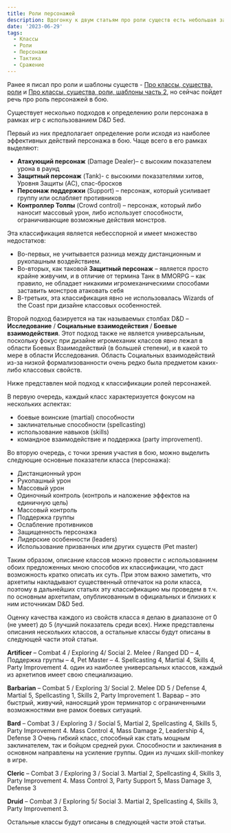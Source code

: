 ```yaml
---
title: Роли персонажей
description: Вдогонку к двум статьям про роли существ есть небольшая заметка про роли персонажей в бою и мой на них взгляд.
date: '2023-06-29'
tags:
  - Классы
  - Роли
  - Персонажи
  - Тактика
  - Сражение
---
```


Ранее я писал про роли и шаблоны существ - [Про классы, существа, роли](https://cyborgsandmages.com/posts/articles/about-creatures-roles-classes-2) и [Про классы, существа, роли, шаблоны часть 2](https://cyborgsandmages.com/posts/articles/about-creatures-roles-classes-2), но сейчас пойдет речь про роль персонажей в бою.

Существует несколько подходов к определению роли персонажа в рамках игр с использованием D&D 5ed.

Первый из них предполагает определение роли исходя из наиболее эффективных действий персонажа в бою. Чаще всего в его рамках выделяют:

- **Атакующий персонаж** (Damage Dealer)– с высоким показателем урона в раунд
- **Защитный персонаж** (Tank)- с высокими показателями хитов, Уровня Защиты (AC), спас-бросков
- **Персонаж поддержки** (Support) – персонаж, который усиливает группу или ослабляет противников
- **Контроллер Толпы** (Crowd control) – персонаж, который либо наносит массовый урон, либо использует способности, ограничивающие возможные действия монстров.

Эта классификация является небесспорной и имеет множество недостатков:

- Во-первых, не учитывается разница между дистанционным и рукопашным воздействием.
- Во-вторых, как таковой **Защитный персонаж** – является просто крайне живучим, и в отличие от термина Танк в MMORPG – как правило, не обладает никакими игромеханическими способами заставить монстров атаковать себя
- В-третьих, эта классификация явно не использовалась Wizards of the Coast при дизайне классовых особенностей.

Второй подход базируется на так называемых столбах D&D – **Исследование** / **Социальные взаимодействия** / **Боевые взаимодействия**. Этот подход также не является универсальным, поскольку фокус при дизайне игромеханик классов явно лежал в области Боевых Взаимодействий (в большей степени), и в какой то мере в области Исследования. Область Социальных взаимодействий из-за низкой формализованности очень редко была предметом каких-либо классовых свойств.

Ниже представлен мой подход к классификации ролей персонажей.

В первую очередь, каждый класс характеризуется фокусом на нескольких аспектах:

- боевые воинские (martial) способности
- заклинательные способности (spellcasting)
- использование навыков (skills)
- командное взаимодействие и поддержка (party improvement).

Во вторую очередь, с точки зрения участия в бою, можно выделить следующие основные показатели класса (персонажа):

- Дистанционный урон
- Рукопашный урон
- Массовый урон
- Одиночный контроль (контроль и наложение эффектов на единичную цель)
- Массовый контроль
- Поддержка группы
- Ослабление противников
- Защищенность персонажа
- Лидерские особенности (leaders)
- Использование призванных или других существ (Pet master)

Таким образом, описание классов можно провести с использованием обоих предложенных мною способов их классификации, что даст возможность кратко описать их суть. При этом важно заметить, что архетипы накладывают существенный отпечаток на роли класса, поэтому в дальнейших статьях эту классификацию мы проведем в т.ч. по основным архетипам, опубликованным в официальных и близких к ним источникам D&D 5ed.

Оценку качества каждого из свойств класса я делаю в диапазоне от 0 (не умеет) до 5 (лучший показатель среди всех). Ниже представлены описания нескольких классов, а остальные классы будут описаны в следующей части этой статьи.

**Artificer** – Combat 4 / Exploring 4/ Social 2. Melee / Ranged DD – 4, Поддержка группы – 4, Pet Master – 4. Spellcasting 4, Martial 4, Skills 4, Party Improvement 4. один из наиболее универсальных классов, каждый из архетипов имеет свою специализацию.

**Barbarian** – Combat 5 / Exploring 3/ Social 2. Melee DD 5 / Defense 4, Martial 5, Spellcasting 1, Skills 2, Party Improvement 1. Варвар – это быстрый, живучий, наносящий урон терминатор с ограниченными возможностями вне рамок боевых ситуаций.

**Bard** – Combat 3 / Exploring 3 / Social 5, Martial 2, Spellcasting 4, Skills 5, Party Improvement 4. Mass Control 4, Mass Damage 2, Leadership 4, Defense 3 Очень гибкий класс, способный как стать мощным заклинателем, так и бойцом средней руки. Способности и заклинания в основном направлены на усиление группы. Один из лучших skill-monkey в игре.

**Cleric** – Combat 3 / Exploring 3 / Social 3. Martial 2, Spellcasting 4, Skills 3, Party Improvement 4. Mass Control 3, Party Support 5, Mass Damage 3, Defense 3

**Druid** – Combat 3 / Exploring 5/ Social 3. Martial 2, Spellcasting 4, Skills 3, Party Improvement 3.

Остальные классы будут описаны в следующей части этой статьи.

